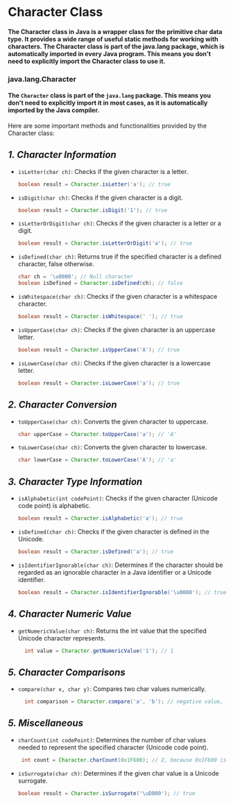 # Character Class
#### The Character class in Java is a wrapper class for the primitive char data type. It provides a wide range of useful static methods for working with characters. The Character class is part of the java.lang package, which is automatically imported in every Java program. This means you don't need to explicitly import the Character class to use it. 
### java.lang.Character
#### The `Character` class is part of the `java.lang` package. This means you don't need to explicitly import it in most cases, as it is automatically imported by the Java compiler.
Here are some important methods and functionalities provided by the Character class:

## *1. Character Information*
  - `isLetter(char ch)`: Checks if the given character is a letter.
      ```java
      boolean result = Character.isLetter('a'); // true
      ```
  - `isDigit(char ch)`: Checks if the given character is a digit.
     ```java
     boolean result = Character.isDigit('1'); // true
     ```
  - `isLetterOrDigit(char ch)`: Checks if the given character is a letter or a digit.
     ```java
     boolean result = Character.isLetterOrDigit('a'); // true
     ```
  - `isDefined(char ch)`: Returns true if the specified character is a defined character, false otherwise.
     ```java
     char ch = '\u0000'; // Null character
     boolean isDefined = Character.isDefined(ch); // false
     ```
  - `isWhitespace(char ch)`: Checks if the given character is a whitespace character.
     ```java
     boolean result = Character.isWhitespace(' '); // true
     ```
  - `isUpperCase(char ch)`: Checks if the given character is an uppercase letter.
     ```java
     boolean result = Character.isUpperCase('A'); // true
     ```
  - `isLowerCase(char ch)`: Checks if the given character is a lowercase letter.
     ```java
     boolean result = Character.isLowerCase('a'); // true
     ```

## *2. Character Conversion*
  - `toUpperCase(char ch)`: Converts the given character to uppercase.
     ```java
     char upperCase = Character.toUpperCase('a'); // 'A'
     ```
  - `toLowerCase(char ch)`: Converts the given character to lowercase.
     ```java
     char lowerCase = Character.toLowerCase('A'); // 'a'
     ```

## *3. Character Type Information*
  - `isAlphabetic(int codePoint)`: Checks if the given character (Unicode code point) is alphabetic.
     ```java
     boolean result = Character.isAlphabetic('a'); // true
     ```
  - `isDefined(char ch)`: Checks if the given character is defined in the Unicode.
     ```java
     boolean result = Character.isDefined('a'); // true
     ```
  - `isIdentifierIgnorable(char ch)`: Determines if the character should be regarded as an ignorable character in a Java identifier or a Unicode identifier.
     ```java
     boolean result = Character.isIdentifierIgnorable('\u0000'); // true
     ```

## *4. Character Numeric Value*
  - `getNumericValue(char ch)`: Returns the int value that the specified Unicode character represents.
    ```java
      int value = Character.getNumericValue('1'); // 1
    ```

## *5. Character Comparisons*
  - `compare(char x, char y)`: Compares two char values numerically.
    ```java
      int comparison = Character.compare('a', 'b'); // negative value, because 'a' < 'b'
    ```

## *5. Miscellaneous*
  - `charCount(int codePoint)`: Determines the number of char values needed to represent the specified character (Unicode code point).
    ```java
     int count = Character.charCount(0x1F600); // 2, because 0x1F600 is a surrogate pair
    ```
  - `isSurrogate(char ch)`: Determines if the given char value is a Unicode surrogate.
    ```java
    boolean result = Character.isSurrogate('\uD800'); // true
    ```
